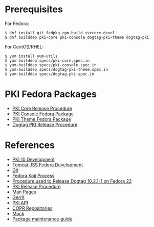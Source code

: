 = Prerequisites =

For Fedora:

<pre>
$ dnf install git fedpkg rpm-build svrcore-devel
$ dnf builddep pki-core pki-console dogtag-pki-theme dogtag-pki
</pre>

For CentOS/RHEL:

<pre>
$ yum install yum-utils
$ yum-builddep specs/pki-core.spec.in
$ yum-builddep specs/pki-console.spec.in
$ yum-builddep specs/dogtag-pki-theme.spec.in
$ yum-builddep specs/dogtag-pki.spec.in
</pre>

= PKI Fedora Packages =

* [[PKI Core Release Procedure]]
* [[PKI Console Fedora Package]]
* [[PKI Theme Fedora Package]]
* [[Dogtag PKI Release Procedure]]

= References =

* [[PKI 10 Development]]
* [[Tomcat JSS Fedora Development]]
* [[Git]]
* [[Fedora Koji Process]]
* [[Procedure used to Release Dogtag 10.2.1-1 on Fedora 22]]
* [[PKI Release Procedure]]
* [[Man Pages]]
* [[Gerrit]]
* [[PKI API]]
* [https://github.com/dogtagpki/pki/wiki/COPR-Repositories COPR Repositories]
* [[Mock]]
* [https://fedoraproject.org/wiki/Package_maintenance_guide Package maintenance guide]